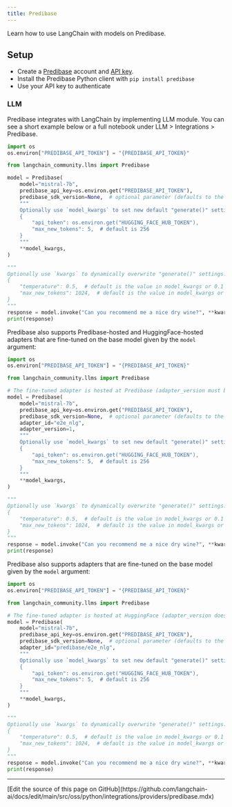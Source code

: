 ```yaml
---
title: Predibase
---
```


Learn how to use LangChain with models on Predibase.

## Setup

- Create a [Predibase](https://predibase.com/) account and [API key](https://docs.predibase.com/sdk-guide/intro).
- Install the Predibase Python client with `pip install predibase`
- Use your API key to authenticate

### LLM

Predibase integrates with LangChain by implementing LLM module. You can see a short example below or a full notebook under LLM > Integrations > Predibase.

```python
import os
os.environ["PREDIBASE_API_TOKEN"] = "{PREDIBASE_API_TOKEN}"

from langchain_community.llms import Predibase

model = Predibase(
    model="mistral-7b",
    predibase_api_key=os.environ.get("PREDIBASE_API_TOKEN"),
    predibase_sdk_version=None,  # optional parameter (defaults to the latest Predibase SDK version if omitted)
    """
    Optionally use `model_kwargs` to set new default "generate()" settings.  For example:
    {
        "api_token": os.environ.get("HUGGING_FACE_HUB_TOKEN"),
        "max_new_tokens": 5,  # default is 256
    }
    """
    **model_kwargs,
)

"""
Optionally use `kwargs` to dynamically overwrite "generate()" settings.  For example:
{
    "temperature": 0.5,  # default is the value in model_kwargs or 0.1 (initialization default)
    "max_new_tokens": 1024,  # default is the value in model_kwargs or 256 (initialization default)
}
"""
response = model.invoke("Can you recommend me a nice dry wine?", **kwargs)
print(response)
```

Predibase also supports Predibase-hosted and HuggingFace-hosted adapters that are fine-tuned on the base model given by the `model` argument:

```python
import os
os.environ["PREDIBASE_API_TOKEN"] = "{PREDIBASE_API_TOKEN}"

from langchain_community.llms import Predibase

# The fine-tuned adapter is hosted at Predibase (adapter_version must be specified).
model = Predibase(
    model="mistral-7b",
    predibase_api_key=os.environ.get("PREDIBASE_API_TOKEN"),
    predibase_sdk_version=None,  # optional parameter (defaults to the latest Predibase SDK version if omitted)
    adapter_id="e2e_nlg",
    adapter_version=1,
    """
    Optionally use `model_kwargs` to set new default "generate()" settings.  For example:
    {
        "api_token": os.environ.get("HUGGING_FACE_HUB_TOKEN"),
        "max_new_tokens": 5,  # default is 256
    }
    """
    **model_kwargs,
)

"""
Optionally use `kwargs` to dynamically overwrite "generate()" settings.  For example:
{
    "temperature": 0.5,  # default is the value in model_kwargs or 0.1 (initialization default)
    "max_new_tokens": 1024,  # default is the value in model_kwargs or 256 (initialization default)
}
"""
response = model.invoke("Can you recommend me a nice dry wine?", **kwargs)
print(response)
```

Predibase also supports adapters that are fine-tuned on the base model given by the `model` argument:

```python
import os
os.environ["PREDIBASE_API_TOKEN"] = "{PREDIBASE_API_TOKEN}"

from langchain_community.llms import Predibase

# The fine-tuned adapter is hosted at HuggingFace (adapter_version does not apply and will be ignored).
model = Predibase(
    model="mistral-7b",
    predibase_api_key=os.environ.get("PREDIBASE_API_TOKEN"),
    predibase_sdk_version=None,  # optional parameter (defaults to the latest Predibase SDK version if omitted)
    adapter_id="predibase/e2e_nlg",
    """
    Optionally use `model_kwargs` to set new default "generate()" settings.  For example:
    {
        "api_token": os.environ.get("HUGGING_FACE_HUB_TOKEN"),
        "max_new_tokens": 5,  # default is 256
    }
    """
    **model_kwargs,
)

"""
Optionally use `kwargs` to dynamically overwrite "generate()" settings.  For example:
{
    "temperature": 0.5,  # default is the value in model_kwargs or 0.1 (initialization default)
    "max_new_tokens": 1024,  # default is the value in model_kwargs or 256 (initialization default)
}
"""
response = model.invoke("Can you recommend me a nice dry wine?", **kwargs)
print(response)
```

---

<Callout icon="pen-to-square" iconType="regular">
  [Edit the source of this page on GitHub](https://github.com/langchain-ai/docs/edit/main/src/oss/python/integrations/providers/predibase.mdx)
</Callout>
